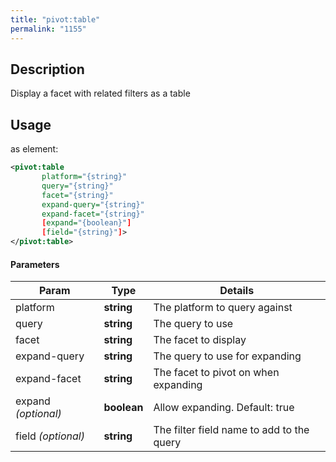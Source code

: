 ```yaml
---
title: "pivot:table"
permalink: "1155"
---
```


## Description

Display a facet with related filters as a table

## Usage

as element:

```xml
<pivot:table
       platform="{string}"
       query="{string}"
       facet="{string}"
       expand-query="{string}"
       expand-facet="{string}"
       [expand="{boolean}"]
       [field="{string}"]>
</pivot:table>
```

#### Parameters

| Param | Type | Details |
| --- | --- | --- |
| platform | **string** | The platform to query against |
| query | **string** | The query to use |
| facet | **string** | The facet to display |
| expand-query | **string** | The query to use for expanding |
| expand-facet | **string** | The facet to pivot on when expanding |
| expand  *(optional)* | **boolean** | Allow expanding. Default: true |
| field  *(optional)* | **string** | The filter field name to add to the query |